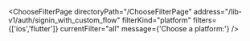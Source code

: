 


<ChooseFilterPage
    directoryPath="/ChooseFilterPage"
    address="/lib-v1/auth/signin_with_custom_flow"
    filterKind="platform"
    filters={['ios','flutter']}
    currentFilter="all"
    message={'Choose a platform:'}
/>
